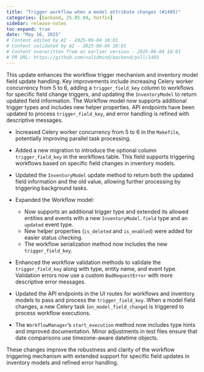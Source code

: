 ```yaml
---
title: "Trigger workflow when a model attribute changes (#1405)"
categories: [backend, 25.05.04, hotfix]
sidebar: release-notes
toc-expand: true
date: "May 16, 2025"
# Content edited by AI - 2025-06-04 18:01
# Content validated by AI - 2025-06-04 18:01
# Content overwritten from an earlier version - 2025-06-04 18:01
# PR URL: https://github.com/validmind/backend/pull/1405
---
```


This update enhances the workflow trigger mechanism and inventory model field update handling. Key improvements include increasing Celery worker concurrency from 5 to 6, adding a `trigger_field_key` column to workflows for specific field change triggers, and updating the `InventoryModel` to return updated field information. The Workflow model now supports additional trigger types and includes new helper properties. API endpoints have been updated to process `trigger_field_key`, and error handling is refined with descriptive messages.

- Increased Celery worker concurrency from 5 to 6 in the `Makefile`, potentially improving parallel task processing.

- Added a new migration to introduce the optional column `trigger_field_key` in the workflows table. This field supports triggering workflows based on specific field changes in inventory models.

- Updated the `InventoryModel` update method to return both the updated field information and the old value, allowing further processing by triggering background tasks.

- Expanded the Workflow model:
  - Now supports an additional trigger type and extended its allowed entities and events with a new `InventoryModel.field` type and an `updated` event type.
  - New helper properties (`is_deleted` and `is_enabled`) were added for easier status checking.
  - The workflow serialization method now includes the new `trigger_field_key`.

- Enhanced the workflow validation methods to validate the `trigger_field_key` along with type, entity name, and event type. Validation errors now use a custom `BadRequestError` with more descriptive error messages.

- Updated the API endpoints in the UI routes for workflows and inventory models to pass and process the `trigger_field_key`. When a model field changes, a new Celery task (`on_model_field_change`) is triggered to process workflow executions.

- The `WorkflowManager`'s `start_execution` method now includes type hints and improved documentation. Minor adjustments in test files ensure that date comparisons use timezone-aware datetime objects.

These changes improve the robustness and clarity of the workflow triggering mechanism with extended support for specific field updates in inventory models and refined error handling.